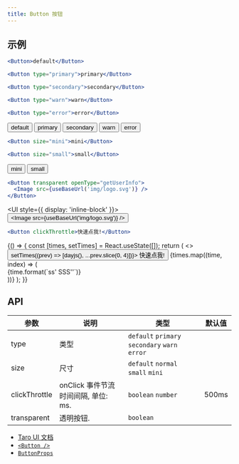 ```yaml
---
title: Button 按钮
---
```


## 示例


```jsx title="类型"
<Button>default</Button>

<Button type="primary">primary</Button>

<Button type="secondary">secondary</Button>

<Button type="warn">warn</Button>

<Button type="error">error</Button>
```

<UI>
  <Button>default</Button>
</UI>

<UI>
  <Button type="primary">primary</Button>
</UI>

<UI>
  <Button type="secondary">secondary</Button>
</UI>

<UI>
  <Button type="warn">warn</Button>
</UI>

<UI>
  <Button type="error">error</Button>
</UI>

```jsx title="尺寸"
<Button size="mini">mini</Button>

<Button size="small">small</Button>
```

<UI>
  <Button size="mini" type="primary">
    mini
  </Button>
</UI>

<UI>
  <Button size="small">small</Button>
</UI>

```jsx title="透明按钮"
<Button transparent openType="getUserInfo">
  <Image src={useBaseUrl('img/logo.svg')} />
</Button>
```

<UI style={{ display: 'inline-block' }}>
  <Button transparent openType="getUserInfo">
    <Image src={useBaseUrl('img/logo.svg')} />
  </Button>
</UI>

```jsx title="点击节流"
<Button clickThrottle>快速点我!</Button>
```

<UI>
  {() => {
    const [times, setTimes] = React.useState([]);
    return (
      <>
        <Button type="error" clickThrottle onClick={() => setTimes((prev) => [dayjs(), ...prev.slice(0, 4)])}>
          快速点我!
        </Button>
        {times.map((time, index) => (
          <div key={index}>{time.format(`ss' SSS''`)}</div>
        ))}
      </>
    );
  }}
</UI>

## API

| 参数          | 说明                                | 类型                                           | 默认值 |
| ------------- | ----------------------------------- | ---------------------------------------------- | ------ |
| type          | 类型                                | `default` `primary` `secondary` `warn` `error` |        |
| size          | 尺寸                                | `default` `normal` `small` `mini`              |        |
| clickThrottle | onClick 事件节流时间间隔, 单位: ms. | `boolean` `number`                             | 500ms  |
| transparent   | 透明按钮.                           | `boolean`                                      |        |

- [Taro UI 文档](https://taro-ui.jd.com/#/docs/button)
- [`<Button />`](../modules/_button_.md)
- [`ButtonProps`](../interfaces/_button_.buttonprops.md)
